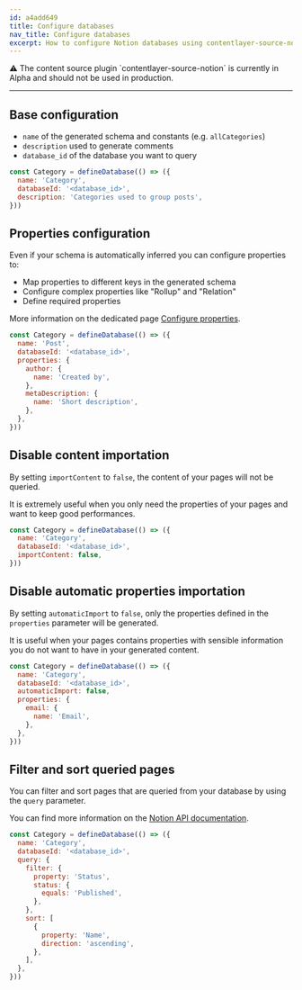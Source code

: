 ```yaml
---
id: a4add649
title: Configure databases
nav_title: Configure databases
excerpt: How to configure Notion databases using contentlayer-source-notion.
---
```


<div className="rounded-md border border-yellow-100 bg-yellow-50 px-6 dark:border-orange-500/50 dark:bg-orange-500/20">
  ⚠ The content source plugin `contentlayer-source-notion` is currently in Alpha and should not be used in production.
</div>

---

## Base configuration

- `name` of the generated schema and constants (e.g. `allCategories`)
- `description` used to generate comments
- `database_id` of the database you want to query

```js
const Category = defineDatabase(() => ({
  name: 'Category',
  databaseId: '<database_id>',
  description: 'Categories used to group posts',
}))
```

## Properties configuration

Even if your schema is automatically inferred you can configure properties to:

- Map properties to different keys in the generated schema
- Configure complex properties like "Rollup" and "Relation"
- Define required properties

More information on the dedicated page [Configure properties](/docs/sources/notion/configure-properties).

```js
const Category = defineDatabase(() => ({
  name: 'Post',
  databaseId: '<database_id>',
  properties: {
    author: {
      name: 'Created by',
    },
    metaDescription: {
      name: 'Short description',
    },
  },
}))
```

## Disable content importation

By setting `importContent` to `false`, the content of your pages will not be queried.

It is extremely useful when you only need the properties of your pages and want to keep good performances.

```js
const Category = defineDatabase(() => ({
  name: 'Category',
  databaseId: '<database_id>',
  importContent: false,
}))
```

## Disable automatic properties importation

By setting `automaticImport` to `false`, only the properties defined in the `properties` parameter will be generated.

It is useful when your pages contains properties with sensible information you do not want to have in your generated content.

```js
const Category = defineDatabase(() => ({
  name: 'Category',
  databaseId: '<database_id>',
  automaticImport: false,
  properties: {
    email: {
      name: 'Email',
    },
  },
}))
```

## Filter and sort queried pages

You can filter and sort pages that are queried from your database by using the `query` parameter.

You can find more information on the [Notion API documentation](https://developers.notion.com/reference/post-database-query).

```js
const Category = defineDatabase(() => ({
  name: 'Category',
  databaseId: '<database_id>',
  query: {
    filter: {
      property: 'Status',
      status: {
        equals: 'Published',
      },
    },
    sort: [
      {
        property: 'Name',
        direction: 'ascending',
      },
    ],
  },
}))
```
